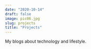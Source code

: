 ```yaml
---
date: "2020-10-14"
draft: false
image: pic06.jpg
slug: projects
title: "Projects"
---
```


My blogs about technology and lifestyle.